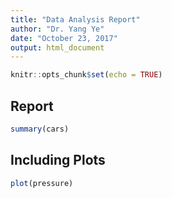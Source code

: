 ```yaml
---
title: "Data Analysis Report"
author: "Dr. Yang Ye"
date: "October 23, 2017"
output: html_document
---
```


```r
knitr::opts_chunk$set(echo = TRUE)
```

## Report
```r
summary(cars)
```

## Including Plots
```r
plot(pressure)
```
